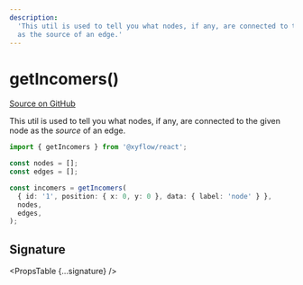 ```yaml
---
description:
  'This util is used to tell you what nodes, if any, are connected to the given node
  as the source of an edge.'
---
```



# getIncomers()

[Source on GitHub](https://github.com/xyflow/xyflow/blob/main/packages/system/src/utils/graph.ts/#L91)

This util is used to tell you what nodes, if any, are connected to the given node
as the _source_ of an edge.

```ts
import { getIncomers } from '@xyflow/react';

const nodes = [];
const edges = [];

const incomers = getIncomers(
  { id: '1', position: { x: 0, y: 0 }, data: { label: 'node' } },
  nodes,
  edges,
);
```

## Signature

<PropsTable {...signature} />
